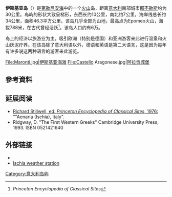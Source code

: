 {{Infobox Islands
| name             = 伊斯基亚岛
| image name       = Ischia da procida.jpg
| image caption    = 从[[普罗奇达|普罗奇达]]观看伊斯基亚岛
| image size       = 
| locator map      = Capri and Ischia map.png
| native name      = 
| native name link = 
| nickname         = 
| location         = [[第勒尼安海|第勒尼安海]]
| coordinates      = 
| archipelago      = 
| total islands    = 
| major islands    = 
| area             = 46.3 km²
| highest mount    = Epomeo火山
| elevation        = 788米
| country          = Italy
| country admin divisions title     = 大区
| country admin divisions           = [[坎帕尼亚|坎帕尼亚]]
| country admin divisions title 1   = [[省|省]]
| country admin divisions 1         = [[那不勒斯省|那不勒斯省]]
| country admin divisions title 2   = 
| country admin divisions 2         = 
| country capital city              = 
| country largest city              = [[伊斯基亚|伊斯基亚]]
| country largest city population   = 18,253
| country leader title              = 
| country leader name               = 
| population       = 60,335
| population as of = 2007
| density          = 687/km²
| ethnic groups    = 
| additional info  =
}}

'''伊斯基亚岛'''（{{lang-it|Isola d'Ischia}}）是[[第勒尼安海|第勒尼安海]]中的一个[[火山|火山]]岛，距离[[意大利|意大利]]南部城市[[那不勒斯|那不勒斯]]约为30公里。岛屿的形状大致呈梯形，东西长约10公里，南北约7公里，海岸线总长约34公里，面积46.3平方公里。该岛几乎全部为山地，最高点为Epomeo火山，海拔788米，在古代曾经活跃<ref>''Princeton Encyclopedia of Classical Sites''</ref>。该岛人口约有6万。

岛上的经济以旅游业为主，吸引欧洲（特别是德国）和亚洲游客来此进行温泉和火山灰泥疗养。在该岛除了意大利语以外，德语和英语是第二大语言，这是因为每年有许多说这两种语言的游客来此游览。

<gallery mode="packed" heights="130px">
File:Maronti.jpg|伊斯基亚海滩
File:Castello Aragonese.jpg|[[阿拉贡城堡|阿拉贡城堡]]
</gallery>

==參考資料==
{{Reflist|30em}}

==延展阅读==
*[http://icarus.umkc.edu/sandbox/perseus/pecs/page.67.a.php Richard Stillwell, ed. ''Princeton Encyclopedia of Classical Sites'', 1976:]{{Wayback|url=http://icarus.umkc.edu/sandbox/perseus/pecs/page.67.a.php |date=20071227194344 }} ""Aenaria (Ischia), Italy".
*Ridgway, D. "The First Western Greeks" Cambridge University Press, 1993. ISBN 0521421640

==外部链接==
{{commonscat|Ischia (island)}}
* {{wikitravel}}
* [http://www.meteoischia.it Ischia weather station] {{Wayback|url=http://www.meteoischia.it/ |date=20201124013659 }}

{{coord|40|43|N|13|54|E|region:IT_type:isle|display=title}}

{{Authority control}}
[[Category:意大利岛屿|Category:意大利岛屿]]
